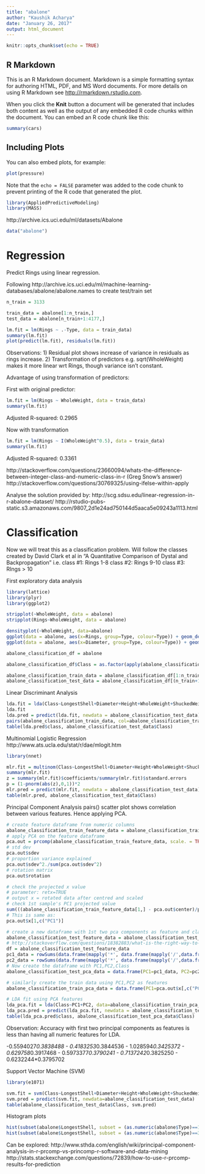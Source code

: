 ```yaml
---
title: "abalone"
author: "Kaushik Acharya"
date: "January 26, 2017"
output: html_document
---
```


```r
knitr::opts_chunk$set(echo = TRUE)
```

## R Markdown

This is an R Markdown document. Markdown is a simple formatting syntax for authoring HTML, PDF, and MS Word documents. For more details on using R Markdown see <http://rmarkdown.rstudio.com>.

When you click the **Knit** button a document will be generated that includes both content as well as the output of any embedded R code chunks within the document. You can embed an R code chunk like this:

```r
summary(cars)
```

## Including Plots

You can also embed plots, for example:

```r
plot(pressure)
```

Note that the `echo = FALSE` parameter was added to the code chunk to prevent printing of the R code that generated the plot.

```r
library(AppliedPredictiveModeling)
library(MASS)
```

http://archive.ics.uci.edu/ml/datasets/Abalone
```r
data("abalone")
```

Regression
================
Predict Rings using linear regression.

Following http://archive.ics.uci.edu/ml/machine-learning-databases/abalone/abalone.names
to create test/train set
```r
n_train = 3133
```

```r
train_data = abalone[1:n_train,]
test_data = abalone[n_train+1:4177,]

lm.fit = lm(Rings ~ .-Type, data = train_data)
summary(lm.fit)
plot(predict(lm.fit), residuals(lm.fit))
```
Observations:
1) Residual plot shows increase of variance in residuals as rings increase.
2) Transformation of predictors e.g. sqrt(WholeWeight) makes it more linear wrt Rings, though variance isn't constant.


Advantage of using transformation of predictors:

First with original predictor:
```r
lm.fit = lm(Rings ~ WholeWeight, data = train_data)
summary(lm.fit)
```
Adjusted R-squared:  0.2965


Now with transformation
```r
lm.fit = lm(Rings ~ I(WholeWeight^0.5), data = train_data)
summary(lm.fit)
```
Adjusted R-squared:  0.3361

http://stackoverflow.com/questions/23660094/whats-the-difference-between-integer-class-and-numeric-class-in-r (Greg Snow's answer)
http://stackoverflow.com/questions/30769325/using-ifelse-within-apply

Analyse the solution provided by:
http://scg.sdsu.edu/linear-regression-in-r-abalone-dataset/
http://rstudio-pubs-static.s3.amazonaws.com/9807_2d1e24ad750144d5aaca5e09243a1113.html

Classification
===============
Now we will treat this as a classification problem. Will follow the classes created by David Clark et al in "A Quantitative Comparison of Dystal and Backpropagation"
i.e. class #1: Rings 1-8
     class #2: Rings 9-10
     class #3: RIngs > 10
     
First exploratory data analysis
```r
library(lattice)
library(plyr)
library(ggplot2)
```

```r
stripplot(~WholeWeight, data = abalone)
stripplot(Rings~WholeWeight, data = abalone)
```

```r
densityplot(~WholeWeight, data=abalone)
ggplot(data = abalone, aes(x=Rings, group=Type, colour=Type)) + geom_density() + ggtitle("Density of Rings of each Sex")
ggplot(data = abalone, aes(x=Diameter, group=Type, colour=Type)) + geom_density() + ggtitle("Density of Diameter of each Sex")
```
   
```r
abalone_classification_df = abalone

abalone_classification_df$Class = as.factor(apply(abalone_classification_df, 1, function(x){ifelse(as.numeric(x[9]) < 9, 1, ifelse(as.numeric(x[9]) < 11, 2, 3))}))
```

```r
abalone_classification_train_data = abalone_classification_df[1:n_train,]
abalone_classification_test_data = abalone_classification_df[(n_train+1):4177,]
```

Linear Discriminant Analysis
```r
lda.fit = lda(Class~LongestShell+Diameter+Height+WholeWeight+ShuckedWeight+VisceraWeight+ShellWeight, data = abalone_classification_train_data)
lda.fit
lda.pred = predict(lda.fit, newdata = abalone_classification_test_data)
pairs(abalone_classification_train_data, col=abalone_classification_train_data$Class)
table(lda.pred$class, abalone_classification_test_data$Class)
```

Multinomial Logistic Regression
http://www.ats.ucla.edu/stat/r/dae/mlogit.htm
```r
library(nnet)
```

```r
mlr.fit = multinom(Class~LongestShell+Diameter+Height+WholeWeight+ShuckedWeight+VisceraWeight+ShellWeight, data = abalone_classification_train_data)
summary(mlr.fit)
z = summary(mlr.fit)$coefficients/summary(mlr.fit)$standard.errors
p = (1-pnorm(abs(z),0,1))*2
mlr.pred = predict(mlr.fit, newdata = abalone_classification_test_data)
table(mlr.pred, abalone_classification_test_data$Class)
```

Principal Component Analysis
pairs() scatter plot shows correlation between various features. Hence applying PCA.
```r
# create feature dataframe from numeric columns
abalone_classification_train_feature_data = abalone_classification_train_data[,c("LongestShell","Diameter","Height","WholeWeight","ShuckedWeight","VisceraWeight","ShellWeight")]
# apply PCA on the feature dataframe
pca.out = prcomp(abalone_classification_train_feature_data, scale. = TRUE)
# std dev
pca.out$sdev
# proportion variance explained
pca.out$sdev^2./sum(pca.out$sdev^2)
# rotation matrix
pca.out$rotation

# check the projected x value
# parameter: retx=TRUE
# output x = rotated data after centred and scaled
# check 1st sample's PC1 projected value
sum(((abalone_classification_train_feature_data[1,] - pca.out$center)/pca.out$scale)*pca.out$rotation[,c("PC1")])
# This is same as:
pca.out$x[1,c("PC1")]

# create a new dataframe with 1st two pca components as feature and class
abalone_classification_test_feature_data = abalone_classification_test_data[,c("LongestShell","Diameter","Height","WholeWeight","ShuckedWeight","VisceraWeight","ShellWeight")]
# http://stackoverflow.com/questions/18382883/what-is-the-right-way-to-multiply-data-frame-by-vector
df = abalone_classification_test_feature_data
pc1_data = rowSums(data.frame(mapply('*', data.frame(mapply('/',data.frame(mapply('-', df, pca.out$center)),pca.out$scale)), pca.out$rotation[,c("PC1")])))
pc2_data = rowSums(data.frame(mapply('*', data.frame(mapply('/',data.frame(mapply('-', df, pca.out$center)),pca.out$scale)), pca.out$rotation[,c("PC2")])))
# Now create the dataframe with PC1,PC2,Class
abalone_classification_test_pca_data = data.frame(PC1=pc1_data, PC2=pc2_data,Class=abalone_classification_test_data[,c("Class")])

# similarly create the train data using PC1,PC2 as features
abalone_classification_train_pca_data = data.frame(PC1=pca.out$x[,c("PC1")], PC2=pca.out$x[,c("PC2")], Class=abalone_classification_train_data[,c("Class")])

# LDA fit using PCA features
lda_pca.fit = lda(Class~PC1+PC2, data=abalone_classification_train_pca_data)
lda_pca.pred = predict(lda_pca.fit, newdata = abalone_classification_test_pca_data)
table(lda_pca.pred$class, abalone_classification_test_pca_data$Class)
```
Observation: Accuracy with first two principal components as features is less than having all numeric features for LDA.

-0.5594027*0.3838488 - 0.4183253*0.3844536 - 1.028594*0.3425372 - 0.629758*0.3917468 - 0.5973377*0.3790241 - 0.7137242*0.3825250 - 0.6232244*0.3795702

Support Vector Machine (SVM)
```r
library(e1071)
```

```r
svm.fit = svm(Class~LongestShell+Diameter+Height+WholeWeight+ShuckedWeight+VisceraWeight+ShellWeight, data=abalone_classification_train_data, kernel="linear", cost=10, scale=TRUE)
svm.pred = predict(svm.fit, newdata=abalone_classification_test_data)
table(abalone_classification_test_data$Class, svm.pred)
```

Histogram plots
```r
hist(subset(abalone$LongestShell, subset = (as.numeric(abalone$Type)==1)))
hist(subset(abalone$LongestShell, subset = (as.numeric(abalone$Type)==3)))
```

Can be explored:
http://www.sthda.com/english/wiki/principal-component-analysis-in-r-prcomp-vs-princomp-r-software-and-data-mining
http://stats.stackexchange.com/questions/72839/how-to-use-r-prcomp-results-for-prediction

